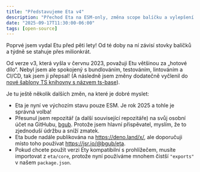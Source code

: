 ```yaml
---
title: "Představujeme Eta v4"
description: "Přechod Eta na ESM-only, změna scope balíčku a vylepšení CI/CD."
date: "2025-09-17T11:30:00-06:00"
tags: [open-source]
---
```


Poprvé jsem vydal Etu před pěti lety! Od té doby na ní závisí stovky balíčků a týdně se stahuje přes milionkrát.

Od verze v3, která vyšla v červnu 2023, považuji Etu většinou za „hotové dílo“. Nebyl jsem ale spokojený s bundlováním, testováním, lintováním a CI/CD, tak jsem ji přepsal! (A následně jsem změny dodatečně vyčlenil do [nové šablony TS knihovny s názvem ts-base](https://www.bengubler.com/posts/2025-09-17-ts-base-typescript-library-template)).

Je tu ještě několik dalších změn, na které je dobré myslet:

- Eta je nyní ve výchozím stavu pouze ESM. Je rok 2025 a tohle je správná volba!
- Přesunul jsem repozitář (a další související repozitáře) na svůj osobní účet na GitHubu, [bgub](https://github.com/bgub). Protože jsem hlavní přispěvatel, myslím, že to zjednoduší údržbu a sníží zmatek.
- Eta bude nadále publikována na https://deno.land/x/, ale doporučuji místo toho používat https://jsr.io/@bgub/eta.
- Pokud chcete použít verzi Ety kompatibilní s prohlížečem, musíte importovat z `eta/core`, protože nyní používáme mnohem čistší `"exports"` v našem `package.json`.